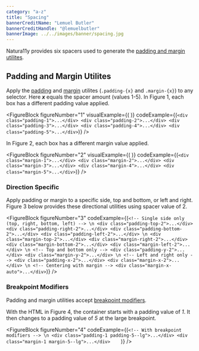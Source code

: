 ```yaml
---
category: "a-z"
title: "Spacing"
bannerCreditName: "Lemuel Butler"
bannerCreditHandle: "@lemuelbutler" 
bannerImage: ../../images/banner/spacing.jpg
---
```



<TextBlock>

Natura11y provides six spacers used to generate the <a href="#padding-and-margin-utilites">padding and margin utilites</a>. 

</TextBlock>

<SpacingExample />

<Divider id="padding-and-margin-utilites" />

<TextBlock>

## Padding and Margin Utilites

Apply the <a href="#1">padding</a> and <a href="#1">margin</a> utilites (`.padding-{x}` and `.margin-{x}`) to any selector. Here ***x*** equals the spacer amount (values 1-5). In Figure 1, each box has a different padding value applied.  

</TextBlock>

<FigureBlock
    figureNumber="1"
    visualExample={(
        <Padding />
    )}
    codeExample={(`
        <div class="padding-1">...</div>
        <div class="padding-2">...</div>
        <div class="padding-3">...</div>
        <div class="padding-4">...</div>
        <div class="padding-5">...</div>
    `)}
/>

<TextBlock>

In Figure 2, each box has a different margin value applied.

</TextBlock>

<FigureBlock
    figureNumber="2"
    visualExample={(
        <Margin />
    )}
    codeExample={(`
        <div class="margin-1">...</div>
        <div class="margin-2">...</div>
        <div class="margin-3">...</div>
        <div class="margin-4">...</div>
        <div class="margin-5">...</div>
    `)}
/>

<TextBlock>

### Direction Specific

Apply padding or margin to a specific side, top and bottom, or left and right. Figure 3 below provides these directional utilities using spacer value of 2.

</TextBlock>

<FigureBlock
    figureNumber="3"
    codeExample={(`
        <!-- Single side only (top, right, bottom, left) --> \n
        <div class="padding-top-2">...</div>
        <div class="padding-right-2">...</div>
        <div class="padding-bottom-2">...</div>
        <div class="padding-left-2">...</div> \n
        <div class="margin-top-2">...</div>
        <div class="margin-right-2">...</div>
        <div class="margin-bottom-2">...</div>
        <div class="margin-left-2">...</div> \n
        <!-- Top and bottom only -->
        <div class="padding-y-2">...</div>
        <div class="margin-y-2">...</div> \n
        <!-- Left and right only -->
        <div class="padding-x-2">...</div>
        <div class="margin-x-2">...</div> \n
        <!-- Centering with margin -->
        <div class="margin-x-auto">...</div>
    `)}
/>

<TextBlock>

### Breakpoint Modifiers

Padding and margin utilities accept <a href="/docs/breakpoints/#breakpointModifiers">breakpoint modifiers</a>.

With the HTML in Figure 4, the container starts with a padding value of <em>1</em>. It then changes to a padding value of <em>5</em> at the large breakpoint.

</TextBlock>

<FigureBlock
    figureNumber="4"
    codeExample={(`
        <!-- With breakpoint modifiers --> \n
        <div class="padding-1 padding-5--lg">...</div>
        <div class="margin-1 margin-5--lg">...</div>    
    `)}
/>
